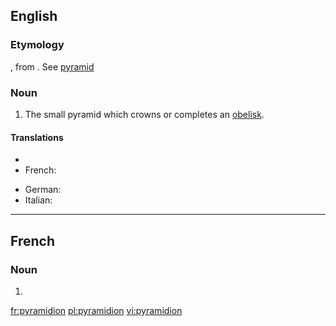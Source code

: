{{also|Pyramidion}}
==English==

===Etymology===
{{etyl|NL.|en}}, from {{etyl|la|en}} {{term|pyramis||lang=la}}. See [[pyramid]]

===Noun===
{{en-noun|pyramidia|pl2=pyramidions}}

# The small pyramid which crowns or completes an [[obelisk]].

====Translations====
{{trans-top|miniature pyramid}}
* {{trreq|egy}}
* French: {{t+|fr|pyramidion|m}}
{{trans-mid}}
* German: {{t+|de|Pyramidion|m}}
* Italian: {{t-|it|piramidione|m}}
{{trans-bottom}}

----

==French==
===Noun===
{{fr-noun|m}}

# {{l|en|pyramidion}}

[[fr:pyramidion]]
[[pl:pyramidion]]
[[vi:pyramidion]]